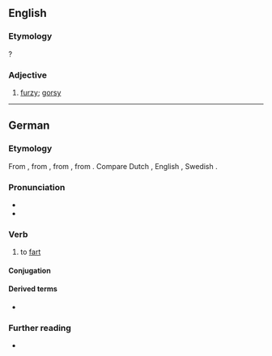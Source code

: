 {{also|Fürzen}}
==English==

===Etymology===
{{suffix|furze|en|lang=en}}?

===Adjective===
{{en-adj}}

# {{lb|en|obsolete}} [[furzy]]; [[gorsy]]
#: {{rfquotek|Holland}}

{{Webster 1913}}

----

==German==

===Etymology===
From {{etyl|gmh|de}} {{m|gmh|vurzen}}, from {{etyl|goh|de}} {{m|goh|furzan}}, from {{etyl|gem-pro|de}} {{m|gem-pro|*fertaną}}, from {{etyl|ine-pro|de}} {{m|ine-pro|*perd-}}. Compare Dutch {{m|nl|verten}}, English {{m|en|fart}}, Swedish {{m|sv|fjärta}}.

===Pronunciation===
* {{IPA|/ˈfʊʁ.tsən/|[ˈfʊɐ̯.tsn̩]|lang=de}}
* {{audio|De-furzen.ogg|Audio|lang=de}}

===Verb===
{{de-verb-weak|furzt|furzte|gefurzt}}

# to [[fart]]

====Conjugation====
{{de-conj-weak|furz|gefurzt|h||t}}

====Derived terms====
* {{l|de|anfurzen}}

===Further reading===
* {{R:Duden}}